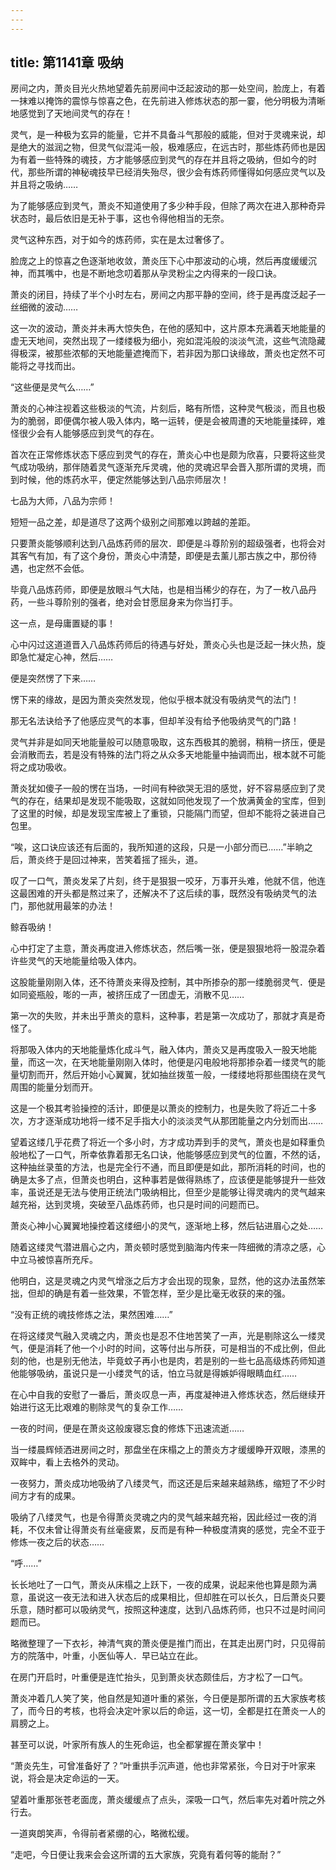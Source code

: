 ```yaml
---
---
---
```

title: 第1141章 吸纳
---



房间之内，萧炎目光火热地望着先前房间中泛起波动的那一处空间，脸庞上，有着一抹难以掩饰的震惊与惊喜之色，在先前进入修炼状态的那一霎，他分明极为清晰地感觉到了天地间灵气的存在！

灵气，是一种极为玄异的能量，它并不具备斗气那般的威能，但对于灵魂来说，却是绝大的滋润之物，但灵气似混沌一般，极难感应，在远古时，那些炼药师也是因为有着一些特殊的魂技，方才能够感应到灵气的存在并且将之吸纳，但如今的时代，那些所谓的神秘魂技早已经消失殆尽，很少会有炼药师懂得如何感应灵气以及并且将之吸纳……

为了能够感应到灵气，萧炎不知道使用了多少种手段，但除了两次在进入那种奇异状态时，最后依旧是无补于事，这也令得他相当的无奈。

灵气这种东西，对于如今的炼药师，实在是太过奢侈了。

脸庞之上的惊喜之色逐渐地收敛，萧炎压下心中那波动的心境，然后再度缓缓沉神，而其嘴中，也是不断地念叨着那从孕灵粉尘之内得来的一段口诀。

萧炎的闭目，持续了半个小时左右，房间之内那平静的空间，终于是再度泛起子一丝细微的波动……

这一次的波动，萧炎并未再大惊失色，在他的感知中，这片原本充满着天地能量的虚无天地间，突然出现了一缕缕极为细小，宛如混沌般的淡淡气流，这些气流隐藏得极深，被那些浓郁的天地能量遮掩而下，若非因为那口诀缘故，萧炎也定然不可能将之寻找而出。

“这些便是灵气么……”

萧炎的心神注视着这些极淡的气流，片刻后，略有所悟，这种灵气极淡，而且也极为的脆弱，即便偶尔被人吸入体内，略一运转，便是会被周遭的天地能量揉碎，难怪很少会有人能够感应到灵气的存在。

首次在正常修炼状态下感应到灵气的存在，萧炎心中也是颇为欣喜，只要将这些灵气成功吸纳，那伴随着灵气逐渐充斥灵魂，他的灵魂迟早会晋入那所谓的灵境，而到时候，他的炼药水平，便定然能够达到八品宗师层次！

七品为大师，八品为宗师！

短短一品之差，却是道尽了这两个级别之间那难以跨越的差距。

只要萧炎能够顺利达到八品炼药师的层次．即便是斗尊阶别的超级强者，也将会对其客气有加，有了这个身份，萧炎心中清楚，即便是去薰儿那古族之中，那份待遇，也定然不会低。

毕竟八品炼药师，即便是放眼斗气大陆，也是相当稀少的存在，为了一枚八品丹药，一些斗尊阶别的强者，绝对会甘愿屈身来为你当打手。

这一点，是母庸置疑的事！

心中闪过这道道晋入八品炼药师后的待遇与好处，萧炎心头也是泛起一抹火热，旋即急忙凝定心神，然后……

便是突然愣了下来……

愣下来的缘故，是因为萧炎突然发现，他似乎根本就没有吸纳灵气的法门！

那无名法诀给予了他感应灵气的本事，但却羊没有给予他吸纳灵气的门路！

灵气并非是如同天地能量般可以随意吸取，这东西极其的脆弱，稍稍一挤压，便是会消散而去，若是没有特殊的法门将之从众多天地能量中抽调而出，根本就不可能将之成功吸收。

萧炎犹如傻子一般的愣在当场，一时间有种欲哭无泪的感觉，好不容易感应到了灵气的存在，结果却是发现不能吸取，这就如同他发现了一个放满黄金的宝库，但到了这里的时候，却是发现宝库被上了重锁，只能隔门而望，但却不能将之装进自己包里。

“唉，这口诀应该还有后面的，我所知道的这段，只是一小部分而已……”半晌之后，萧炎终于是回过神来，苦笑着摇了摇头，道。

叹了一口气，萧炎发呆了片刻，终于是狠狠一咬牙，万事开头难，他就不信，他连这最困难的开头都是熬过来了，还解决不了这后续的事，既然没有吸纳灵气的法门，那他就用最笨的办法！

鲸吞吸纳！

心中打定了主意，萧炎再度进入修炼状态，然后嘴一张，便是狠狠地将一股混杂着许些灵气的天地能量给吸入体内。

这股能量刚刚入体，还不待萧炎来得及控制，其中所掺杂的那一缕脆弱灵气．便是如同瓷瓶般，嘭的一声，被挤压成了一团虚无，消散不见……

第一次的失败，并未出乎萧炎的意料，这种事，若是第一次成功了，那就才真是奇怪了。

将那吸入体内的天地能量炼化成斗气，融入体内，萧炎又是再度吸入一股天地能量，而这一次，在天地能量刚刚入体时，他便是闪电般地将那掺杂着一缕灵气的能量切割而开，然后开始小心翼翼，犹如抽丝拨茧一般，一缕缕地将那些围绕在灵气周围的能量分划而开。

这是一个极其考验操控的活计，即便是以萧炎的控制力，也是失败了将近二十多次，方才逐渐成功地将一缕不足手指大小的淡淡灵气从那团能量之内分划而出……

望着这缕几乎花费了将近一个多小时，方才成功弄到手的灵气，萧炎也是如释重负般地松了一口气，所幸依靠着那无名口诀，他能够感应到灵气的位置，不然的话，这种抽丝录茧的方法，也是完全行不通，而且即便是如此，那所消耗的时间，也的确是太多了点，但萧炎也明白，这种事若是做得熟练了，应该便是能够提升一些效率，虽说还是无法与使用正统法门吸纳相比，但至少是能够让得灵魂内的灵气越来越充裕，达到灵境，突破至八品炼药师，也只是时间的问题而已。

萧炎心神小心翼翼地操控着这缕细小的灵气，逐渐地上移，然后钻进眉心之处……

随着这缕灵气潜进眉心之内，萧炎顿时感觉到脑海内传来一阵细微的清凉之感，心中立马被惊喜所充斥。

他明白，这是灵魂之内灵气增涨之后方才会出现的现象，显然，他的这办法虽然笨拙，但却的确是有着一些效果，不管怎样，至少是比毫无收获的来的强。

“没有正统的魂技修炼之法，果然困难……”

在将这缕灵气融入灵魂之内，萧炎也是忍不住地苦笑了一声，光是剔除这么一缕灵气，便是消耗了他一个小时的时间，这等付出与所获，可是相当的不成比例，但此刻的他，也是别无他法，毕竟蚊子再小也是肉，若是别的一些七品高级炼药师知道他能够吸纳，虽说只是一小缕灵气的话，怕立马就是得嫉妒得眼睛血红……

在心中自我的安慰了一番后，萧炎叹息一声，再度凝神进入修炼状态，然后继续开始进行这无比艰难的剔除灵气的复杂工作……

一夜的时间，便是在萧炎这般废寝忘食的修炼下迅速流逝……

当一缕晨辉倾洒进房间之时，那盘坐在床榻之上的萧炎方才缓缓睁开双眼，漆黑的双眸中，看上去格外的灵动。

一夜努力，萧炎成功地吸纳了八缕灵气，而这还是后来越来越熟练，缩短了不少时间方才有的成果。

吸纳了八缕灵气，也是令得萧炎灵魂之内的灵气越来越充裕，因此经过一夜的消耗，不仅未曾让得萧炎有丝毫疲累，反而是有种一种极度清爽的感觉，完全不亚于修炼一夜之后的状态……

“呼……”

长长地吐了一口气，萧炎从床榻之上跃下，一夜的成果，说起来他也算是颇为满意，虽说这一夜无法和进入状态后的成果相比，但却胜在可以长久，日后萧炎只要乐意，随时都可以吸纳灵气，按照这种速度，达到八品炼药师，也只不过是时间问题而已。

略微整理了一下衣衫，神清气爽的萧炎便是推门而出，在其走出房门时，只见得前方的院落中，叶重，小医仙等人．早已站立在此。

在房门开启时，叶重便是连忙抬头，见到萧炎状态颇佳后，方才松了一口气。

萧炎冲着几人笑了笑，他自然是知道叶重的紧张，今日便是那所谓的五大家族考核了，而今日的考核，也将会决定叶家以后的命运，这一切，全都是扛在萧炎一人的肩膀之上。

甚至可以说，叶家所有族人的生死命运，也全都掌握在萧炎掌中！

“萧炎先生，可曾准备好了？”叶重拱手沉声道，他也非常紧张，今日对于叶家来说，将会是决定命运的一天。

望着叶重那张苍老面庞，萧炎缓缓点了点头，深吸一口气，然后率先对着叶院之外行去。

一道爽朗笑声，令得前者紧绷的心，略微松缓。

“走吧，今日便让我来会会这所谓的五大家族，究竟有着何等的能耐？”